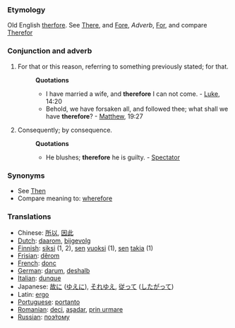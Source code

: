 ===Etymology===
Old English [[therfore]]. See [[There]], and [[Fore]], ''Adverb'', [[For]], and compare [[Therefor]]
===Conjunction and adverb===
#For that or this reason, referring to something previously stated; for that.
#:'''Quotations'''
#:*I have married a wife, and '''therefore''' I can not come. - [[Luke]], 14:20
#:*Behold, we have forsaken all, and followed thee; what shall we have '''therefore'''? - [[Matthew]], 19:27
#Consequently; by consequence.
#:'''Quotations'''
#:*He blushes; '''therefore''' he is guilty. - [[Spectator]]
===Synonyms===
*See [[Then]]
*Compare meaning to: [[wherefore]]

===Translations===
*Chinese: [[所以]], [[因此]]
*[[Dutch]]: [[daarom]], [[bijgevolg]]
*[[Finnish]]: [[siksi]] (1, 2), [[se#Finnish|sen]] [[vuoksi]] (1), [[se#Finnish|sen]] [[takia]] (1)
*[[Frisian]]: [[dêrom]]
*[[French]]: [[donc]]
*[[German]]: [[darum]], [[deshalb]]
*[[Italian]]: [[dunque]]
*Japanese: [[故に]] ([[ゆえに]]), [[それゆえ]], [[従って]] ([[したがって]])
*Latin: [[ergo]]
*[[Portuguese]]: [[portanto]]
*[[Romanian]]: [[deci]], [[aşadar]], [[prin urmare]]
*[[Russian]]: [[поэтому|поэ́тому]]